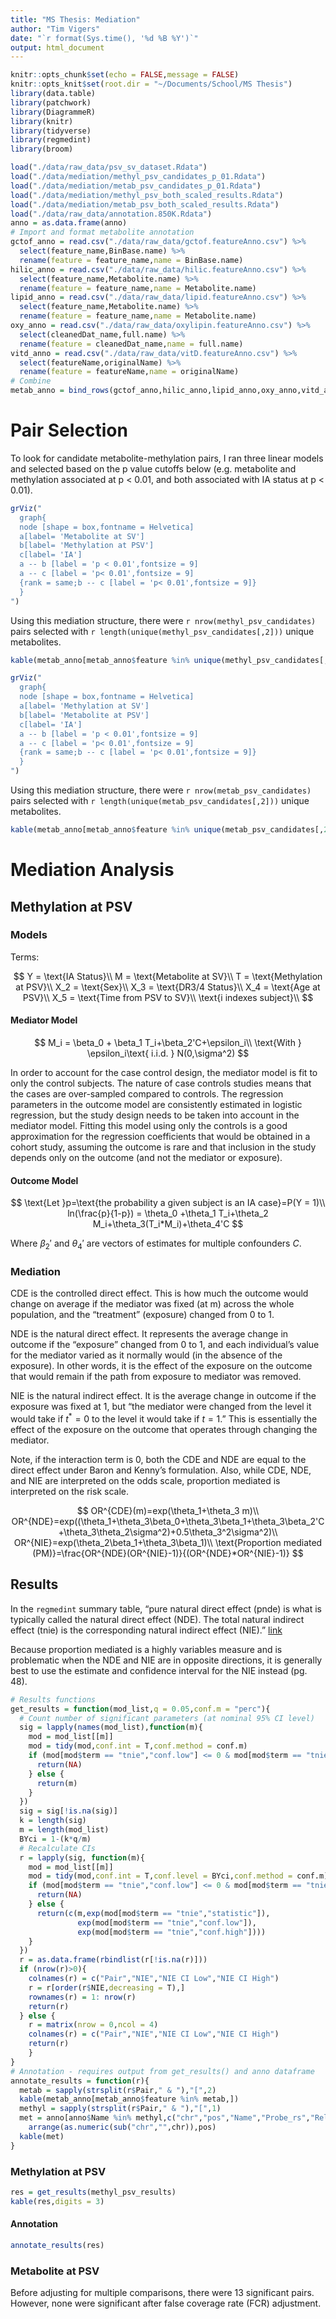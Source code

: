 ```yaml
---
title: "MS Thesis: Mediation"
author: "Tim Vigers"
date: "`r format(Sys.time(), '%d %B %Y')`"
output: html_document
---
```


```r
knitr::opts_chunk$set(echo = FALSE,message = FALSE)
knitr::opts_knit$set(root.dir = "~/Documents/School/MS Thesis")
library(data.table)
library(patchwork)
library(DiagrammeR)
library(knitr)
library(tidyverse)
library(regmedint)
library(broom)
```


```r
load("./data/raw_data/psv_sv_dataset.Rdata")
load("./data/mediation/methyl_psv_candidates_p_01.Rdata")
load("./data/mediation/metab_psv_candidates_p_01.Rdata")
load("./data/mediation/methyl_psv_both_scaled_results.Rdata")
load("./data/mediation/metab_psv_both_scaled_results.Rdata")
load("./data/raw_data/annotation.850K.Rdata")
anno = as.data.frame(anno)
# Import and format metabolite annotation
gctof_anno = read.csv("./data/raw_data/gctof.featureAnno.csv") %>% 
  select(feature_name,BinBase.name) %>%
  rename(feature = feature_name,name = BinBase.name)
hilic_anno = read.csv("./data/raw_data/hilic.featureAnno.csv") %>%
  select(feature_name,Metabolite.name) %>%
  rename(feature = feature_name,name = Metabolite.name)
lipid_anno = read.csv("./data/raw_data/lipid.featureAnno.csv") %>%
  select(feature_name,Metabolite.name) %>%
  rename(feature = feature_name,name = Metabolite.name)
oxy_anno = read.csv("./data/raw_data/oxylipin.featureAnno.csv") %>%
  select(cleanedDat_name,full.name) %>%
  rename(feature = cleanedDat_name,name = full.name)
vitd_anno = read.csv("./data/raw_data/vitD.featureAnno.csv") %>% 
  select(featureName,originalName) %>%
  rename(feature = featureName,name = originalName)
# Combine
metab_anno = bind_rows(gctof_anno,hilic_anno,lipid_anno,oxy_anno,vitd_anno)
```

# Pair Selection

To look for candidate metabolite-methylation pairs, I ran three linear models and selected based on the p value cutoffs below (e.g. metabolite and methylation associated at p < 0.01, and both associated with IA status at p < 0.01).

```r
grViz("
  graph{
  node [shape = box,fontname = Helvetica]
  a[label= 'Metabolite at SV']
  b[label= 'Methylation at PSV']
  c[label= 'IA']
  a -- b [label = 'p < 0.01',fontsize = 9]
  a -- c [label = 'p< 0.01',fontsize = 9]
  {rank = same;b -- c [label = 'p< 0.01',fontsize = 9]}
  }
")
```

Using this mediation structure, there were `r nrow(methyl_psv_candidates)` pairs selected with `r length(unique(methyl_psv_candidates[,2]))` unique metabolites.

```r
kable(metab_anno[metab_anno$feature %in% unique(methyl_psv_candidates[,2]),],row.names = F)
```

```r
grViz("
  graph{
  node [shape = box,fontname = Helvetica]
  a[label= 'Methylation at SV']
  b[label= 'Metabolite at PSV']
  c[label= 'IA']
  a -- b [label = 'p < 0.01',fontsize = 9]
  a -- c [label = 'p< 0.01',fontsize = 9]
  {rank = same;b -- c [label = 'p< 0.01',fontsize = 9]}
  }
")
```

Using this mediation structure, there were `r nrow(metab_psv_candidates)` pairs selected with `r length(unique(metab_psv_candidates[,2]))` unique metabolites.

```r
kable(metab_anno[metab_anno$feature %in% unique(metab_psv_candidates[,2]),],row.names = F)
```

# Mediation Analysis

## Methylation at PSV

### Models

Terms:

$$
Y = \text{IA Status}\\
M = \text{Metabolite at SV}\\
T = \text{Methylation at PSV}\\
X_2 = \text{Sex}\\
X_3 = \text{DR3/4 Status}\\
X_4 = \text{Age at PSV}\\
X_5 = \text{Time from PSV to SV}\\
\text{i indexes subject}\\
$$

#### Mediator Model

$$
M_i = \beta_0 + \beta_1 T_i+\beta_2'C+\epsilon_i\\
\text{With } \epsilon_i\text{ i.i.d. } N(0,\sigma^2)
$$

In order to account for the case control design, the mediator model is fit to only the control subjects. The nature of case controls studies means that the cases are over-sampled compared to controls. The regression parameters in the outcome model are consistently estimated in logistic regression, but the study design needs to be taken into account in the mediator model. Fitting this model using only the controls is a good approximation for the regression coefficients that would be obtained in a cohort study, assuming the outcome is rare and that inclusion in the study depends only on the outcome (and not the mediator or exposure).

#### Outcome Model

$$
\text{Let }p=\text{the probability a given subject is an IA case}=P(Y = 1)\\
ln(\frac{p}{1-p}) = \theta_0 +\theta_1 T_i+\theta_2 M_i+\theta_3(T_i*M_i)+\theta_4'C
$$

Where $\beta_2'$ and $\theta_4'$ are vectors of estimates for multiple confounders $C$.

### Mediation

CDE is the controlled direct effect. This is how much the outcome would change on average if the mediator was fixed (at m) across the whole population, and the "treatment" (exposure) changed from 0 to 1. 

NDE is the natural direct effect. It represents the average change in outcome if the "exposure" changed from 0 to 1, and each individual's value for the mediator varied as it normally would (in the absence of the exposure). In other words, it is the effect of the exposure on the outcome that would remain if the path from exposure to mediator was removed. 

NIE is the natural indirect effect. It is the average change in outcome if the exposure was fixed at 1, but "the mediator were changed from the level it would take if $t^*=0$ to the level it would take if $t=1$." This is essentially the effect of the exposure on the outcome that operates through changing the mediator. 

Note, if the interaction term is 0, both the CDE and NDE are equal to the direct effect under Baron and Kenny's formulation. Also, while CDE, NDE, and NIE are interpreted on the odds scale, proportion mediated is interpreted on the risk scale.

$$
OR^{CDE}(m)=exp(\theta_1+\theta_3 m)\\
OR^{NDE}=exp((\theta_1+\theta_3\beta_0+\theta_3\beta_1+\theta_3\beta_2'C+\theta_3\theta_2\sigma^2)+0.5\theta_3^2\sigma^2)\\
OR^{NIE}=exp(\theta_2\beta_1+\theta_3\beta_1)\\
\text{Proportion mediated (PM)}=\frac{OR^{NDE}(OR^{NIE}-1)}{(OR^{NDE}*OR^{NIE}-1)}
$$

## Results

In the `regmedint` summary table, "pure natural direct effect (pnde) is what is typically called the natural direct effect (NDE). The total natural indirect effect (tnie) is the corresponding natural indirect effect (NIE)." [link](https://kaz-yos.github.io/regmedint/)

Because proportion mediated is a highly variables measure and is problematic when the NDE and NIE are in opposite directions, it is generally best to use the estimate and confidence interval for the NIE instead (pg. 48).

```r
# Results functions
get_results = function(mod_list,q = 0.05,conf.m = "perc"){
  # Count number of significant parameters (at nominal 95% CI level)
  sig = lapply(names(mod_list),function(m){
    mod = mod_list[[m]]
    mod = tidy(mod,conf.int = T,conf.method = conf.m)
    if (mod[mod$term == "tnie","conf.low"] <= 0 & mod[mod$term == "tnie","conf.high"] >= 0){
      return(NA)
    } else {
      return(m)
    }
  })
  sig = sig[!is.na(sig)]
  k = length(sig)
  m = length(mod_list)
  BYci = 1-(k*q/m)
  # Recalculate CIs 
  r = lapply(sig, function(m){
    mod = mod_list[[m]]
    mod = tidy(mod,conf.int = T,conf.level = BYci,conf.method = conf.m)
    if (mod[mod$term == "tnie","conf.low"] <= 0 & mod[mod$term == "tnie","conf.high"] >= 0){
      return(NA)
    } else {
      return(c(m,exp(mod[mod$term == "tnie","statistic"]),
               exp(mod[mod$term == "tnie","conf.low"]),
               exp(mod[mod$term == "tnie","conf.high"])))
    }
  })
  r = as.data.frame(rbindlist(r[!is.na(r)]))
  if (nrow(r)>0){
    colnames(r) = c("Pair","NIE","NIE CI Low","NIE CI High")
    r = r[order(r$NIE,decreasing = T),]
    rownames(r) = 1: nrow(r)
    return(r)
  } else {
    r = matrix(nrow = 0,ncol = 4)
    colnames(r) = c("Pair","NIE","NIE CI Low","NIE CI High")
    return(r)
    }
}
# Annotation - requires output from get_results() and anno dataframe
annotate_results = function(r){
  metab = sapply(strsplit(r$Pair," & "),"[",2)
  kable(metab_anno[metab_anno$feature %in% metab,])
  methyl = sapply(strsplit(r$Pair," & "),"[",1)
  met = anno[anno$Name %in% methyl,c("chr","pos","Name","Probe_rs","Relation_to_Island","UCSC_RefGene_Name")] %>%
    arrange(as.numeric(sub("chr","",chr)),pos)
  kable(met)
}
```

### Methylation at PSV

```r
res = get_results(methyl_psv_results)
kable(res,digits = 3)
```

#### Annotation

```r
annotate_results(res)
```

### Metabolite at PSV

Before adjusting for multiple comparisons, there were 13 significant pairs. However, none were significant after false coverage rate (FCR) adjustment.